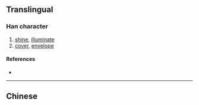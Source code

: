 {{also|燾}}
{{character info/new}}
==Translingual==

===Han character===
{{Han char|rn=86|rad=火|as=07|sn=11|four=|canj=QIF,XQIF|ids=⿱寿灬}}

# [[shine]], [[illuminate]]
# [[cover]], [[envelope]]

====References====
* {{Han ref|kx=0673.111|hdz=32206.130|uh=7118|ud=28952}}

----

==Chinese==
{{zh-see|燾}}